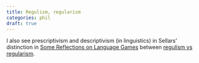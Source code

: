 ```yaml
---
title: Regulism, regularism
categories: phil
draft: true
---
```

I also see prescriptivism and descriptivism (in linguistics) in Sellars' 
distinction in [Some Reflections on Language Games](/docs/phil/people/sellars/works/some_reflections) 
between [regulism vs regularism](/docs/phil/people/brandom/sellars09/2).